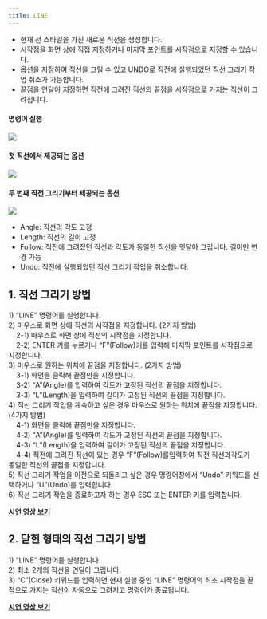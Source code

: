 ```yaml
---
title: LINE
---
```



[image1]: ../../../../../assets/images/commands/line/image1.png
[image2]: ../../../../../assets/images/commands/line/image2.png
[image3]: ../../../../../assets/images/commands/line/image3.png

* 현재 선 스타일을 가진 새로운 직선을 생성합니다.  
* 시작점을 화면 상에 직접 지정하거나 마지막 포인트를 시작점으로 지정할 수 있습니다.  
* 옵션을 지정하여 직선을 그릴 수 있고 UNDO로 직전에 실행되었던 직선 그리기 작업 취소가 가능합니다.  
* 끝점을 연달아 지정하면 직전에 그려진 직선의 끝점을 시작점으로 가지는 직선이 그려집니다.  

#### 명령어 실행

![][image1]

#### 첫 직선에서 제공되는 옵션

![][image2]

#### 두 번째 직전 그리기부터 제공되는 옵션

![][image3]

- Angle: 직선의 각도 고정  
- Length: 직선의 길이 고정  
- Follow: 직전에 그려졌던 직선과 각도가 동일한 직선을 잇달아 그립니다. 길이만 변경 가능  
- Undo: 직전에 실행되었던 직선 그리기 작업을 취소합니다.

## **1\. 직선 그리기 방법**

1\) “LINE” 명령어를 실행합니다.  
2\) 마우스로 화면 상에 직선의 시작점을 지정합니다. (2가지 방법)  
&nbsp;&nbsp;&nbsp;&nbsp;2-1) 마우스로 화면 상에 직선의 시작점을 지정합니다.  
&nbsp;&nbsp;&nbsp;&nbsp;2-2) ENTER 키를 누르거나 “F”(Follow)키를 입력해 마지막 포인트를 시작점으로 지정합니다.  
3\) 마우스로 원하는 위치에 끝점을 지정합니다. (2가지 방법)  
&nbsp;&nbsp;&nbsp;&nbsp;3-1) 화면을 클릭해 끝점만을 지정합니다.  
&nbsp;&nbsp;&nbsp;&nbsp;3-2) “A”(Angle)를 입력하여 각도가 고정된 직선의 끝점을 지정합니다.  
&nbsp;&nbsp;&nbsp;&nbsp;3-3) “L”(Length)을 입력하여 길이가 고정된 직선의 끝점을 지정합니다.  
4\) 직선 그리기 작업을 계속하고 싶은 경우 마우스로 원하는 위치에 끝점을 지정합니다. (4가지 방법)  
&nbsp;&nbsp;&nbsp;&nbsp;4-1) 화면을 클릭해 끝점만을 지정합니다.  
&nbsp;&nbsp;&nbsp;&nbsp;4-2) “A”(Angle)를 입력하여 각도가 고정된 직선의 끝점을 지정합니다.  
&nbsp;&nbsp;&nbsp;&nbsp;4-3) “L”(Length)을 입력하여 길이가 고정된 직선의 끝점을 지정합니다.  
&nbsp;&nbsp;&nbsp;&nbsp;4-4) 직전에 그려진 직선이 있는 경우 “F”(Follow)를입력하여 직전 직선과각도가  
동일한 직선의 끝점을 지정합니다.  
5\) 직선 그리기 작업을 이전으로 되돌리고 싶은 경우 명령어창에서 “Undo” 키워드를 선택하거나 “U”(Undo)를 입력합니다.  
6\) 직선 그리기 작업을 종료하고자 하는 경우 ESC 또는 ENTER 키를 입력합니다.

[**<Icon name="youtube" class="emoji"/> 시연 영상 보기**](https://youtu.be/mQ0qKS157Go)

## **2\. 닫힌 형태의 직선 그리기 방법**

1\) “LINE” 명령어를 실행합니다.  
2\) 최소 2개의 직선을 연달아 그립니다.  
3\) “C”(Close) 키워드를 입력하면 현재 실행 중인 “LINE” 명령어의 최초 시작점을 끝점으로 가지는 직선이 자동으로 그려지고 명령어가 종료됩니다.

[**<Icon name="youtube" class="emoji"/> 시연 영상 보기**](https://youtu.be/WkC-M4IBhvI)